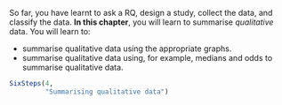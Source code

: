 ::: {.objectivesBox .objectives data-latex="{iconmonstr-target-4-240.png}"}
So far, you have learnt to ask a RQ, design a study, collect the data, and classify the data.
**In this chapter**, you will learn to summarise *qualitative* data.
You will learn to:

* summarise qualitative data using the appropriate graphs.
* summarise qualitative data using, for example, medians and odds to summarise qualitative data.
:::


```r
SixSteps(4, 
         "Summarising qualitative data")
```